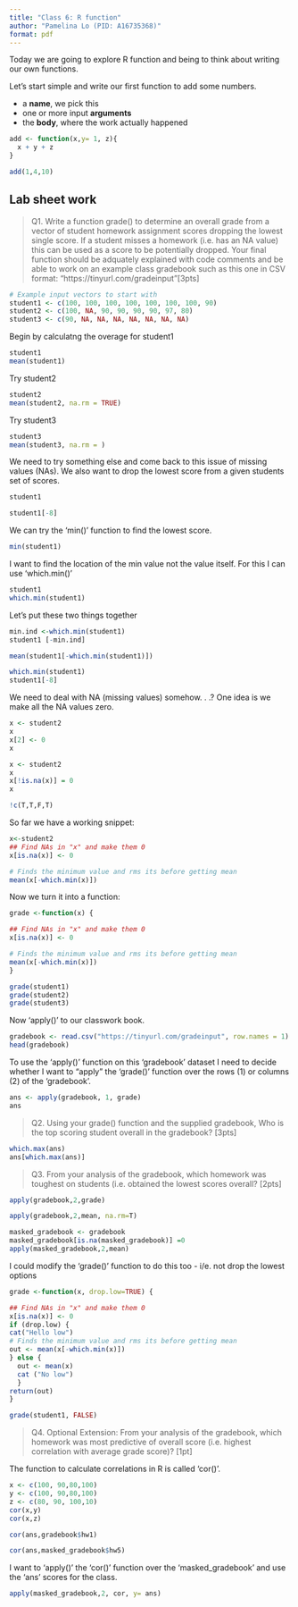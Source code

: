 ```yaml
---
title: "Class 6: R function"
author: "Pamelina Lo (PID: A16735368)"
format: pdf
---
```

Today we are going to explore R function and being to think about writing our own functions.

Let's start simple and write our first function to add some numbers.

- a **name**, we pick this
- one or more input **arguments**
- the **body**, where the work actually happened

```r
add <- function(x,y= 1, z){
  x + y + z
} 
```
```r
add(1,4,10)
```



## Lab sheet work
> Q1. Write a function grade() to determine an overall grade from a vector of student homework assignment scores dropping the lowest single score. If a student misses a homework (i.e. has an NA value) this can be used as a score to be potentially dropped. Your final function should be adquately explained with code comments and be able to work on an example class gradebook such as this one in CSV format: “https://tinyurl.com/gradeinput”[3pts]

```r
# Example input vectors to start with 
student1 <- c(100, 100, 100, 100, 100, 100, 100, 90)
student2 <- c(100, NA, 90, 90, 90, 90, 97, 80) 
student3 <- c(90, NA, NA, NA, NA, NA, NA, NA)

```

Begin by calculatng the overage for student1
```r
student1
mean(student1)
```

Try student2
```r
student2
mean(student2, na.rm = TRUE)
```

Try student3
```r
student3
mean(student3, na.rm = )
```

We need to try something else and come back to this issue of missing values (NAs).
We also want to drop the lowest score from a given students set of scores.

```r
student1
```

```r
student1[-8]
```

We can try the 'min()' function to find the lowest score.
```r
min(student1)
```

I want to find the location of the min value not the value itself. For this I can use 'which.min()'
```r
student1
which.min(student1)
```

Let's put these two things together

```r
min.ind <-which.min(student1)
student1 [-min.ind]
```

```r
mean(student1[-which.min(student1)])
```


```r
which.min(student1)
student1[-8]
```

We need to deal with NA (missing values) somehow. . .?
One idea is we make all the NA values zero.
```r
x <- student2
x
x[2] <- 0
x
```

```r
x <- student2
x
x[!is.na(x)] = 0
x
```

```r
!c(T,T,F,T)
```

So far we have a working snippet:

```r
x<-student2
## Find NAs in "x" and make them 0
x[is.na(x)] <- 0

# Finds the minimum value and rms its before getting mean
mean(x[-which.min(x)])
```

Now we turn it into a function:

```r
grade <-function(x) {

## Find NAs in "x" and make them 0
x[is.na(x)] <- 0

# Finds the minimum value and rms its before getting mean
mean(x[-which.min(x)])
}
```

```r
grade(student1)
grade(student2)
grade(student3)
```

Now 'apply()' to our classwork book.

```r
gradebook <- read.csv("https://tinyurl.com/gradeinput", row.names = 1)
head(gradebook)
```
To use the 'apply()' function on this 'gradebook' dataset I need to decide whether I want to "apply" the 'grade()' function over the rows (1) or columns (2) of the 'gradebook'.

```r
ans <- apply(gradebook, 1, grade)
ans
```

>Q2. Using your grade() function and the supplied gradebook, Who is the top scoring student overall in the gradebook? [3pts]

```r
which.max(ans)
ans[which.max(ans)]
```
>Q3. From your analysis of the gradebook, which homework was toughest on students (i.e. obtained the lowest scores overall? [2pts]

```r
apply(gradebook,2,grade)
```

```r
apply(gradebook,2,mean, na.rm=T)
```

```r
masked_gradebook <- gradebook
masked_gradebook[is.na(masked_gradebook)] =0
apply(masked_gradebook,2,mean)
```

I could modify the 'grade()' function to do this too - i/e. not drop the lowest options
```r
grade <-function(x, drop.low=TRUE) {

## Find NAs in "x" and make them 0
x[is.na(x)] <- 0 
if (drop.low) {
cat("Hello low") 
# Finds the minimum value and rms its before getting mean
out <- mean(x[-which.min(x)])
} else {
  out <- mean(x)
  cat ("No low")
  }
return(out)
}
```
```r
grade(student1, FALSE)
```

> Q4. Optional Extension: From your analysis of the gradebook, which homework was most
predictive of overall score (i.e. highest correlation with average grade score)? [1pt]

The function to calculate correlations in R is called 'cor()'.

```r
x <- c(100, 90,80,100)
y <- c(100, 90,80,100)
z <- c(80, 90, 100,10)
cor(x,y)
cor(x,z)
```

```r
cor(ans,gradebook$hw1)
```

```r
cor(ans,masked_gradebook$hw5)
```

I want to 'apply()' the 'cor()' function over the 'masked_gradebook' and use the 'ans' scores for the class.
```r
apply(masked_gradebook,2, cor, y= ans)
```





